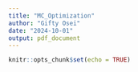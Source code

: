 ```yaml
---
title: "MC_Optimization"
author: "Gifty Osei"
date: "2024-10-01"
output: pdf_document
---
```


```r
knitr::opts_chunk$set(echo = TRUE)
```

